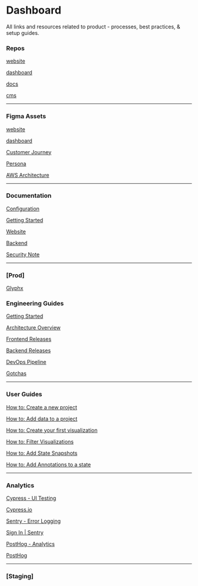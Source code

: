 # Dashboard

All links and resources related to product - processes, best practices, & setup guides.

### Repos

[website](https://github.com/SynGlyphX/website.git)

[dashboard](https://github.com/SynGlyphX/dashboard.git)

[docs](https://github.com/SynGlyphX/docs.git)

[cms](https://github.com/SynGlyphX/cms.git)

---

### Figma Assets

[website](https://www.figma.com/file/pebqSlDQpTVvfFRY43gpiA/glyphx-website-v1.0.0)

[dashboard](https://www.figma.com/file/7a7Oia6UQcAQBZKC4tsfHC/glyphx-dashboard-v1.0.0-will-linczer)

[Customer Journey](https://www.figma.com/file/1lahV1ebGdcvJTkZGWMfwe/glyphx-customer-journey-v1.0.0)

[Persona](https://www.figma.com/file/jYBeFV08QOMZKeFUtj3X2n/glyphx-persona-v1.0.0)

[AWS Architecture](https://www.figma.com/file/MrKQGi43VrqxuW3fceoQhx/glyphx-aws-diagram)

---

### Documentation

[Configuration](https://www.notion.so/Configuration-674fd5beaf2b496bb3438c8ce78aab55)

[Getting Started](https://www.notion.so/Getting-Started-ea7ca67d8c4a4d629a568a9bd431b0c9)

[Website](https://www.notion.so/Website-91536e81876b4f7d9aafa5adc01f7f75)

[Backend](https://www.notion.so/Backend-94e24faeed1a4db3825589ee070251e9)

[Security Note](https://www.notion.so/Security-Note-5b18bd6ef5f7477c89d8a9c8b7f8bdb3)

---

### [Prod]

[Glyphx](https://app.glyphx.co/)

### Engineering Guides

[Getting Started](https://www.notion.so/Getting-Started-64a4048d10f24a0aa4cc5f3c62e99e7c)

[Architecture Overview](https://www.notion.so/Architecture-Overview-89ac3c5d35cd424eabbeed002c90ce47)

[Frontend Releases](https://www.notion.so/Frontend-Releases-bc87757bdfc64696bf3e1f8ab5c014d6)

[Backend Releases](https://www.notion.so/Backend-Releases-c37c35aa1dfe40b99ea3944286ff7582)

[DevOps Pipeline](https://www.notion.so/DevOps-Pipeline-0dbd9cab3fec4b168ff3faa050535881)

[Gotchas](https://www.notion.so/Gotchas-5ce80d0ee0db4afdb51be3e3d370d4f6)

---

### User Guides

[How to: Create a new project](https://www.notion.so/How-to-Create-a-new-project-06de6da589e14f95a48e67d894b69a71)

[How to: Add data to a project](https://www.notion.so/How-to-Add-data-to-a-project-0e99b2d3208f49ba86c2a8c53e7c3eee)

[How to: Create your first visualization](https://www.notion.so/How-to-Create-your-first-visualization-00d19f340af947baa15747e649cf8641)

[How to: Filter Visualizations](https://www.notion.so/How-to-Filter-Visualizations-c76881cf86ba4ae8aecfb7d7d68ed5dc)

[How to: Add State Snapshots](https://www.notion.so/How-to-Add-State-Snapshots-d9e1ebd98cb640b398170a90cf1b3847)

[How to: Add Annotations to a state](https://www.notion.so/How-to-Add-Annotations-to-a-state-1a27f071c9a344b5b632561d6843819f)

---

### Analytics

[Cypress - UI Testing](https://www.notion.so/Cypress-UI-Testing-00a69352d776426e8992f76de5966cc8)

[Cypress.io](https://dashboard.cypress.io/organizations/0d78417b-3ca3-40cb-84d0-ea77c9fa4cf4/projects)

[Sentry - Error Logging](https://www.notion.so/Sentry-Error-Logging-f4d079bf489641699361010ee4dba2a2)

[Sign In | Sentry](https://sentry.io/organizations/glyphx/projects/)

[PostHog - Analytics](https://www.notion.so/PostHog-Analytics-9f3b7b43632f4ba3bd37a3cb535d7770)

[PostHog](https://analytics.glyphx.co/insights)

---

### [Staging]
